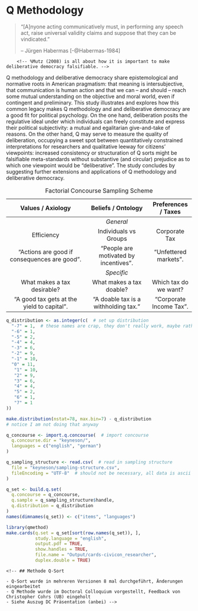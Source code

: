 # Q Methodology {#q}

<!-- TODO question here is: how do we measure deliberation? -->

<!-- remember, this is going to be exploratory -->
<!-- only part of it tightly hypothetico-deductive -->

<!-- TODO so you're putting the same arguments *into* the items which where the treatments to test whether the treatment wored; isn't that circular?!? Maybe refer back to the yoga study to argue that:
- no, it's not (because pragmatism?, because patterns?)
- well, so what, it's remedial, public Sociology kinda thing -->

> "[A]nyone acting communicatively must, in performing any speech act, raise universal validity claims and suppose that they can be vindicated."
>
> -- Jürgen Habermas [-@Habermas-1984]

<!-- %„Die Öffentlichkeit lässt sich am ehesten als ein Netzwerk für Kommunikation von Inhalten und Stellungnahmen, also von Meinungen beschreiben“ (Habermas 1992:
%436).
%„vermachtete Öffentlichkeit“, in der sich etwa finanzstarke Lobbygruppen wiederfinden würden).
this is very similar to concourse -->

		<!-- %Mutz (2008) is all about how it is important to make deliberative democracy falsifiable. -->

<!-- Thomson
    %Also:
    %``Some researchers have assumed that they can dispose of deliberative theory by showing that political discussion often does not produce the benefits that theorists are presumed to claim for it.
    %They extract from isolated passages in various theoretical writings a simplified statement about one or more benefits of deliberative democracy, compress it into a testable hypothesis, find or (more often) artificially create a site in which people talk about politics, and conclude that deliberation does not produce the benefits the theory promised and may even \ldots'' (tbc) -->

Q methodology and deliberative democracy share epistemological and normative roots in American pragmatism: that meaning is intersubjective, that communication is human action and that we can -- and should -- reach some mutual understanding on the objective and moral world, even if contingent and preliminary.
This study illustrates and explores how this common legacy makes Q methodology and and deliberative democracy are a good fit for political psychology.
On the one hand, deliberation posits the regulative ideal under which individuals can freely constitute and express their political subjectivity: a mutual and egalitarian give-and-take of reasons.
On the other hand, Q may serve to measure the quality of deliberation, occupying a sweet spot between quantitatively constrained interpretations for researchers and qualitative leeway for citizens' viewpoints: increased consistency or structuration of Q sorts might be falsifiable meta-standards without substantive (and circular) prejudice as to which one viewpoint would be "deliberative".
The study concludes by suggesting further extensions and applications of Q methodology and deliberative democracy.

Table: Factorial Concourse Sampling Scheme

| Values / Axiology | Beliefs / Ontology | Preferences / Taxes |
|:----------------------------------------------:|:-------------------------------------:|:-------------------------:|
|  | *General* |  |
| Efficiency | Individuals vs Groups | Corporate Tax |
| "Actions are good if consequences are good". | "People are motivated by incentives". | "Unfettered markets". |
|  | *Specific* |  |
| What makes a tax desirable? | What makes a tax doable? | Which tax do we want? |
| "A good tax gets at the yield to capital". | "A doable tax is a withholding tax." | "Corporate Income Tax". |


<!-- I don'T think I do the kind of prismatic etc. balanced block design as per \cite[30][]{Brown1980} because I don't have ex-ante theories of what the pattern of understandings will be; I just hypothesize that they will change and straighten up.
As a result, an ANOVA is probably not appropriate (ibid.)

Or maybe I can do this, kinda like \cite[35]{Brown1980} on (Robert?) Reich:

also compare 60 in \cite[35]{Brown1980} that might be it

somewhat oddly, thompson refers to beliefs as ``biases'', as though inbiased facts were a possibility even though operant subjectivity can, by definition not be, well, objective and in operant subjectivity on economic matters in particular, is unlikely to arrive at such uncontentious statements.

summary graph on page 69 is very important.

note in a later conclusion that this should be deveoped a) into a broader standard for deliberative effects and b) into a broader study concerning moral development, cognition and thinking about the economy.

Notice that a lot of the ecologically occuring statements on tax are empty, false or non-sensical and thus should \emph{not} be in the sample.

Shalom Shwartz wrote a q-diss!
	Schwartz, S. H. 1978. Reflections on a Q dissertation and its opposition. Operant
Subjectivity. 1: 78-84. -->

<!-- The respectful give and take of deliberative citizen participation is expected to change political views, though in which way, and how to measure it, is less clear.  -->
<!-- On the one hand, conventional survey research offers rigorous and advanced analytics, but is marred by deductive operationalizations and often falls short of a convincing measure of communicative rationality.  -->
<!-- Qualitative approaches, on the other hand, leave much to the researcher's discretion, and risk conflating a measure of deliberative quality with the researcher's substantive theory of justice or reason. -->

<!-- As a mixed method, Q methodology is better suited for the study of deliberative democracy. -->
<!-- It offers a holistic, and operantly defined, yet quantitatively rigorous view on political subjectivity. -->

<!-- Using data gathered before and after the 2014 CiviCon Citizen Conference on taxation, hosted by the author, I suggest several approaches to measure deliberative quality using Q methodology. -->
<!-- At the week-long conference, 16 diverse, self-selected citizens were tasked to design a tax system "from scratch", choosing among possible combinations of base schedule.  -->
<!-- They participated in learning phases, deliberated in moderated small group and plenary sessions, met with experts and held a concluding press conference. -->
<!-- Before and after the conference, citizens sorted 79 statements on taxation and economics according to their subjective viewpoint. -->

<!-- Besides, it’s not clear that we need random sampling, maybe we need theoretical saturation, that might make more sense for Q method. -->

<!-- Following traditional Q methodology, sorts were factor analyzed to extract ideal-typical viewpoints shared by participants.  -->
<!-- Before the conference, citizens expressed resentful, radical and moderate viewpoints, including some apparent inconsistencies between beliefs, values and preferences on taxation.  -->
<!-- After the conference, citizens shared decommodifying, pragmatic and critical viewpoints and displayed a simpler, lower-dimensional structuration of viewpoints. -->

<!-- Such results are meaningful and encouraging for the use of Q in deliberation, but fall short of testing a treatment effect, because before- and after-factor models are extracted and rotated separately. -->
<!-- To tease out the effects of deliberation, I therefore also apply a newly developed 2-dimensional Q analysis (Q-2D), based on three-mode Principal Components Analysis (nPCA) by Tucker and Kroonenberg. -->
<!-- On the one hand, results indicate that, after considerable computation and graphical transformation, the effects of deliberation can be meaningfully interpreted using Q2D.  -->
<!-- Participation in the Citizen Conference appears to increase substantive consistency of political viewpoints, seemingly meeting a demanding standard for deliberative democracy.  -->
<!-- On the other hand, a unified longitudinal factor model may also unreasonably restrict the change of subjectivity during deliberation.  -->
<!-- Analyzed separately, there is some evidence that before and after factor models are, in fact, incongruent. -->

<!-- Alternative analytical approaches to Q data in empirical deliberative democracy research are discussed. -->

<!-- # Habermas Ach Europa
so clearly, we want only a notion of a plausible *possibility* of rational solutions, we don't want to look just at rational solutions (first vs second order).
However, you can't just defer this to process; that would be insufficient, and turn full circle. A deliberation is good if it makes rational solutions plausible, and solutions are plausible if they result from good deliberation. Discuss the different operationalizations about this, including DQI.
So what we need, is some kind of standard that is not procedural, but also not substantive, but in-between, kinda like  Rawls. But we don't have that ideal position (but we might approximate it?)

The question now is: can Q-method, or intersubjective rationality and meta-consensus *be* this thing, and if so, why.

Q Methodology, maybe via its quantum theoretic reading (it's about viewpoints, and there exist no objective statements (like zero energy atom states) outside of it -- that's not soo far from discourse theory.
	on this see especially Wendy S. Rogers in operating subjectivity; she argues it is and/or can be used as a form of discourse analysis.

Somehow the stuff that happens during deliberation is actually quite close to some of the stuff that q methodologists rights and that stephenson assumed; it's in expressing and exchanging views vis-a-vis subjects. Both approaches negate that there's stuff "in the braiN" that just need be extracted. -->


<!-- One fitting conceptional framework might be: Habermas source of reasons from the lifeworld, devoid of power. 
This, fittingly, is also one formulation of the ideal scientist.

## goldstein keoane 1993

> "We do not seek to explain the sources of these ideas; we focus on their effects" (7)
Notice: my view isn't really about ideas as explaining anything; ideas *are+ the stuff. -->

<!-- ### On Reflectivism: (similar to constructivism, symbolic interactionism)

> "beliefs are a central element of all research because (...) analysis turns on how 'knowledgable practices constitute subjects'. Reflectivists 'share a cognitive, intersubjective conception of process in which identities and interests are endogenous to interaction, rather than a rationalist-behavioral one in which they are exogenous.'" (5)

> "This explains how preferences are formed and how identities are shaped"

**Bingo! This is the exact place of pluralism vs. deliberative fora on tax. This is the kind of process I'm looking at.**

> "Reflectivist students of the impact of ideas on policy often argue that interests cannot be conceptualized apart from ideas that constitute them, and that it is therefore futile to try to distinguish interests and ideas analytically, as we seek to do. Adopting such a view, however, would foreclose the possibility of evaluating the hypothesis that ideas are hooks against our argument that they often exert a major impact on policy." (26)

### Three Types of Beliefs

1. World Views
  > "conceptions of possibility" (8)
  > "the connections between world views and shifts in material power and interests are complex and need investigation" (8
2. Principled Beliefs
	right from from, just from unjust (9)
	> "mediate between world views and particular policy conclusions; they translate fundamental doctrines into guidance for contemporary human action." (9)
3. Causal Beliefs
	> "... about cause-effect relationships which derive authority from the shared consensus of recognized elites, whether they be village elders or scientists at elite institutions" (10)


### What is Q-Methodology?

>"Factor analysis (...) is concerned with a population of n individuals each of whom has been measured in m tests or other instruments.
>The (...) correlations for these m variables are subjected to (...) factor analysis.
>But this technique (...) can also be inverted.
>We may concern ourselves with a population of N different tests (or other items), each of which is measured or scaled relatively, by M individuals."
>-- Stephenson (1936a: 334)

- "factor analysis with the data table turned sideways"; persons are *variables* and traits/tests/statements/abilities are the *sample* or *population*.
- looks at 


### Why Q-Methodology?

- Works with *small* n (of people), but needs *large* n (of statements)
- Blaug 1997 107: is one of the few empirical methods available for the systematic study of intersubjectivity that "has been informed by discursive and domination-free notions of opinion formation"
- Watts & Stenner 2012: K157: "reveals the key viewpoints extant among a group of participants and allows those viewpoints to be understood holistically and to a high level of qualitative detail."
- Watts & Stenner 2012: K501: "allows us to interpret the emergent factors, and hence to understand the nature of shared viewpoints we have discovered to a very high level of qualitative detail"


### How Q-Methodology?

- People will receive sets of statements (40-90) that they rank order to fit under a normal distribution.
- The statements will be a *structured sample* (equivalent to "purposive sample"), drawn from my prior work.


### Analysis

1. Factor analysis (Q method) of individual q-sorts to investigate metaconsensus.
2. Correlations between factor loadings of individuals to investigate intersubjective rationality (small n problem)
3. Secondary factor analysis of factor array, with individual factors as "cases" and items as variables.
4. Correlations between factor loadings and other gathered data (SES, etc.) (small n problem)


1. Good deliberation is: Metaconsensus (or well-structured ordinal preferences)
2. Good deliberation is: Intersubjective Consensus (IC) or Intersubjective Rationality
   People who share the same *beliefs* and hold the same *values* express the same *preferences* and vice versa.

   1. As a result of deliberation, metaconsensus in *beliefs*, *values* and *preferences* will be higher. Factors will be fewer, and loadings higher.
   2. As a result of deliberation, intersubjective consensus will be higher. People who share the same beliefs about the economy, and hold the same allocative values will express the same tax preferences and vice versa.

This is *open* also to factors of fundamental disagreements about the role of rationality in democratic decisions (as compared to, say, power, practice).

   <!-- - explicates the *data*; in this case, Q-Sorts -->
   <!-- - *contextualizes* Q-methodology within existing literature, alternative formats, tradeoffs -->
   <!-- - *documents* q-sampling (of statements), condition of instruction etc. -->
   <!-- - *argues* how/why q-methodology is a fitting method for the (deliberative + tax) research question -->

<!-- add stuff from why q here -->

<!---
1. Knowledge Gain will be expressed in greater metaconsensus (and, equivalently), the lower preferences for "misunderstood" items.
2. "Tax misunderstandings" will appear as differences in factors and factor loadings before and after the deliberation.
3. Universal validity will be expressed in metaconsensus.
4. Attitude change *are not part of Q-methodology*.
5. Meta assessment (autonomy, competence and meaningful choice) *are not part of Q-methodology*.
6. Interaction effects (SES) *are not part of Q-methodology*.
7. Fundamental disagreements about the role of economics, or generally, rationality in policy choice (as opposed to, say, power, practice) will show up as factors -- if the Q sample of statements is good enough.
 -->


<!-- Onsampling Q statements from non-natural occurences, from some email from the list

> I agree with Lucy Parry on both counts:  (a) Q statements are not variables, but elements in a sample, drawn from the universe of subjective communicability; and (b) statements ought to be altered as little as possible from their original form.  In a doctoral dissertation from some years ago (Newman, 2005), statements about physician-assisted suicide and euthanasia were drawn from two academic articles that claimed comprehensiveness from Kant onward, but the language was in academese and so some words were replaced with equivalents that were more accessible to members of the general public who, along with experts, would be taking the Q sort—e.g., by converting “The patient’s values should form the basis for the regimen to treatment” to “The patient’s values should form the basis for medical treatment.”
> Mine is VERY similar to this design:


But to respond to Jonathan Bishop….  He says that "the selection of variables [by which he means statements] must be based on theory,” but the statements are in no way dependent upon the theory in the same way that scale items are dependent upon the concepts that they are assumed to represent.  In the above-mentioned study of doctor-assisted suicide, for instance, the authors who were summarizing the debate (Fins & Bacchetta, 1994, 1995) claimed that it boiled down to three principles, viz.:

PRINCIPLES
(a) deontology  (b) clinical pragmatism  (c) consequentialism

VALENCE
(d) pro  (e) con

All statements that they reported fit into one of these three categories, and to expand diversity in the Q sample, statements both for and against doctor-assisted suicide were included.  Eventually, n=6 statements from each of the (2)(3)=6 categories above were selected, for a Q sample of N=36.  The role of the above factorial design ends with the selection of statements, however, and the results are not analyzed via variance analysis, which preserves the categories; rather, by way of factor analysis, which preserves the subjectivity (Brown, 1999; Stephenson, 1993/1994).  In Q, it is rarely the case that there are hypotheses to test, in keeping with the hypothetico-deductive framework; more commonly, there are structures to be found and understood, in line with an abductory framework.e




Notice that maybe the condition of instruction really did change during my study or it should in future: people can give their viewpoint from their own view, or from a rawlsian or Sth especially if the conference proceeds and take it as real civic duty.
Consider for example that Paul stenner had people draw scenarios of an experience of jealousy to get people in the headspace.
Civicon might be something similar.

Problem is: is that then an artifact or a result?

Diss: a little bit of data is a very dangerous thing

> -->

<!-- It is perhaps unsurprising that intellectual humility, and a concomitant public discourse ethic are hard to operationalize, and harder to promote (as per Question 2 of the RFP). 
Intellectual humility realism would seem to defy direct measurement or overt promotion by definition: inner virtue cannot be incentivized, but is easily faked.
A plural understanding of intellectual humility appears more hospitable to empirical research and intervention, yet, when pressed into such service, each *single* concept – say, "openness to new ideas" – easily crumbles into a formalistic shell, somehow *less* than its share of the sum of all polithetic sibling concepts.
Aside from attractive, but counterfactual ideal speech situations [e.g. @Rawls-1971], communicative action is similarly slippery in the field.
Taking a *substantive* perspective, researchers and activists risk becoming judges of just *what* is the "better argument" deserving of a "forceless force" [@Habermas-1984].
Merely *procedural*, often *negative* operationalizations – say, absence of coercion, or number reasons provided – may be necessary or correlated, but they fall far short of the telos of human speech: reaching understanding.

It may be especially valuable to learn to imitate (and therefore understand) those principled commitments behind *ideological viewpoints*, on which reaching *metaconsensus* – agreeing what to disagree on – might be our best, humblest hope [@Niemeyer2007].
I use ideology here not as a pejorative, but simply as a shorthand for complexly interrelated sets of *ontological beliefs*, *axiological values* and *policy preferences* (ibid.).
In the domain of taxation and the economy, for example, ontological beliefs might concern the nature of human motivation (homo economicus, or homo reciprocans?), axiological values might prescribe a consequentialist or deontological ethic, and policy preferences might differ on the appropriate base (income or consumption?) for taxation (an expansive list is developed in my dissertation).
Because ideologically *a priori*, these viewpoints are all *non-falsifiable*, when pared down to their core convictions.
This is obvious for values and preferences, but also holds for beliefs, when man-made institutions are concerned, as is the case in policy and politics. 
Within uncertain biological limits, these institutions shape the very human nature which they were designed (or evolved?) to augment [e.g. @Dawkins1976].
For example, whether and how "humans react to incentives" may, to some degree, depend on the institutions under which said human grew up, including tax and other economic institutions, thus possibly turning "homo economicus" from falsifiable assertion to political choice.
This emancipatory claim – that we are, or could be, the masters of our own nature – is, of course, itself contested.
People disagree to what extend we can, or should, transcend our ancestral baggage by institutional intervention.
Disagreement on ontological beliefs, in other words, recurs to a second-level axiological question of whether, among other things, to *let evolve* or *design*, contesting the boundary between values and beliefs.

Thus teasing apart ideological viewpoints is not merely constructionist casuistry: it is, rather, an act of intellectual humility, while remaining deeply committed.
It is humble, because by stating the normative – not claiming the positive –  you embrace your fallibility and context, and speak in terms that reasonable people *can* disagree on.
It is civil, because by laboring to pare down another's viewpoint to such deeply-felt convictions, you honor – not merely tolerate – the other, you strive to see things *her* way, from the *ideological inside*.
It is principled – not relativistic –, because by *achieving such true disagreement*, you clarify your own viewpoint, but do so in terms comprehensible to those who disagree.

An ITT is a fitting paradigm to measure such metaconsensus, but much depends on the implementation details.
Existing, sparsely documented designs use open-ended communication prone to idiosyncrasies and inaccessible to quantitative rigor or [survey questions](http://econturingtest.com), which again turn on *operational* definitions of, say, a "libertarian" viewpoint, sure to be controversial.
Q methodological approaches provide a more organic, because in turn *operant* definition of subjectivity as pure behavior [@Brown1980].
In Q, participants rank-order statements on some spontaneously meaningful dimension, such as truthfulness (belief) or desirability (value).
Using items as *cases* and participants as *variables*, shared patterns are then extracted via principal principal analysis [@Stephenson1935].
Resulting rotated component scores can then be interpreted as ideal-typical rank orders of empirically *shared* viewpoints.
Crucially, Q method yields holistic *patterns* of item ranks, where, for example, the rank of one item can be interpreted *ipsatively* in light of the position significant other items.
Q methodology can also be productively expanded to cover belief, value and preference dimensions as well as categorical judgments.

Moreover, these 17 ordinary citizens refined their viewpoints, and clarified their disagreement after they participated in the week-long [CiviCon Citizen Conference on Taxation and the Economy](http://www.civicon.de) I hosted as part of my field research in Germany.
Participants also noted that the Q-sorting activity *itself* helped them to clarify their own, and opposing viewpoints.

The debate on taxation and the economy is marred by division like few others, and in dire need of intellectual humility.
As I show in my dissertation, underneath contradictory positive claims, and undergirding the rich scientific literature, lie contrasting viewpoints rooted in deep ontological and axiological commitments.
An ITT-Q can be developed and tested using this domain, but should be extensible to others.


![Illustration of a Paper-based Q-sorting Process](img/Qsorter.jpg) -->

<!-- q methodology is "zwischen den stuehlen", and for that reason alone seems appropriate for this research project (jk).
It's a gallisches dorf, and as happens to be, they are right about some things, they have real enemies, and they are misunderstood by most.
So the voices become more strained, more insular and isolated.
(A prominent Q methodologists recently characterized their annual meetings as a "freak show", ) "humane and mathematical" (Brown 1980: 263) -->

<!-- explain how the sorting proceeds from a zero state, distending from zero - this is where subjectivity becomes operant -->

<!-- incidentally, talk and thought as action (Bentley 1908 177 in BRown 1980 331), is oddly foreshadowing ideas of perfomativity -->

<!-- Notice in my prologue that the first research I did was WVS; exactly the kind of research that Q is opposed to, oddly.
Also, I know do tax, exactly the kind of research that I was previously opposed to. -->

<!-- In a word, q method is "subjective" but not "arbitrary" Brown 1980: 257 -->

<!-- Saturation sampling is mentioned citing Glaser and Strauss 1967: 61-62 in Brown 1980 -->

<!-- comment more broadly on the inadequacy of survey research on welfare states;
- both because WS is a non-issue,
- because items on WS are bs
- because survey research makes people passive, instrumental rationality, it's not about the context
- notice how more often than not, the data availability of surveys determines the research (including that there are no widespread surveys on preferences towards the economy) – so we really have to look into the politics of survey design, especially the BIG surveys, the wield great power. -->


<!-- Notices from video
- Concourse is similar to comm. practice (Habermas)
- Concourse is old concept from cicero, stephen brown video 1
- similaratiy: It's PRAGMATIC, about SOLVING PROBLEMS (loosely defined)
- Video 2: any single statement concourse be the launch pad for a new entire study, so you kind of start at an arbitrary stage
- random numbering is important to Steven Brown video 2 -->


<!-- > In placing emphasis on the centrality of self-reference, as outlined in more detail elsewhere (Brown and Taylor, 1972, 1973), we run the risk of being lumped with those phenomenologists and existentialists who tend to reify the self, denuding it of all meaning in an effort to save mankind from mathe- maticians. (Conversely, in suggesting the use of factor analysis, we run the opposite risk of being accused of having made the world unsafe for humanists.) It is therefore necessary to rescue the self and subjectivity from any meta- physical smoke screen behind which others may seek to conceal it.
Fundamentally, a person's subjectivity is merely his own point of view. It is neither a trait nor a variable, nor is it fruitful to regard it as a tributary emanating from some subterranean `stream of consciousness." It is pure behavior of the kind we encounter during the normal course of the day, as when a person prefaces his remarks with "As far as I'm concerned ... ," or "In my opinion
... ," or whatnot.
- brown 46

brown 48 speaks in fn of converse non attitudes


broadl q vs r
> In R, columns are singled centered around the postulate of individual differences for objectively scorable traits; the elements of the sample (persons) do not interact. In Q, rows are single centered around the assumption of intraindividual differences in significance; the elements of the sample (statements) interact in the course of Q sorting. In R, traits are variables; in Q, persons are variables. Owing primarily to the subjectivity involved in Q technique, the results from Q method cannot be reduced to those obtained in R, each being subsumed by a different data set. Claims to the contrary notwithstanding (e.g., Burt, 1972), Q and R are not merely reciprocal ways of examining the same matrix of data.
> brown 55


Q method, is not, in fact a non-positivist research project per se.
Stephenson, in the foreword to Brown 1980 boasts:

> modern science has prospered by eliminating whims and arbitrary subjectivities from its fact-finding missions into the world "outside."
> Q methodology follows the same prescriptions for what we consider "inside" us, matters of mind, consciousness, wishes and emotions, and it does so in terms of theories, universals, and laws, precisely as for modern physics.
> Stephenson in Brown (x)


In way, Q method *does* venture to test the claim of radical constructivism, that we each live in our own world, incomprehensible to others (cite Verena's story on the guy who can't read or write), it does so by exposing us to the combinatorial explosion of the Q sort and if, from that combinatorical explosion, some common factors emerge, the simplest explanation would in fact be, that people *do*, after all, understand language in some broadly congruent ways.

The difference between Q methodology and survey research can hardly be overstated.
As Brown contrasts, the R methodological or survey research view of "subjectivity"  has been to define these *operationally* --- not *operantly* --- that is, they become measurable only by the researchers hypothesizing:

> Procedurally, components x, Y, and z are declared to be properties of trait A (say, anomy); statements X, Y, and Z are constructed and subjected to tests of reliability and validity; and the scale is administered to respondents.
> - Brown

One may argue, that all empirical science proceeds like that, with say, an operational (even arbitrary) definition of what a meter unit of length is. -->

<!-- really look at the separation of operational from operant, see brown 1980 page 3; on this page is precisely the kind of constraint and deductive hypothesizing that I cannot afford; because that would not be deliberative, and I don't have that kind of hypotheses anyway. -->


<!-- Notice a bit problem: Q methodology does, in fact, enforce VnM consistency, hence in future, we might not want to use it for preferences, just beliefs and values.

Instead of sorting on two dimensions, it might be easier to just sort them twice --- and record the result, should have the same form -7 +7. Or is there a problem?

> "There never was a single matrix of scores to which *both* R and Q apply."
> --- Stephenson 1953: 15 as cited in Brown

Half of this is because the data need to be in the same measuring unit, and even standardizing masks the important mean differences (!) that is key.
On the other hand, data gathered from q data is bad for R analyses because the scores are, by definition, *not* independent.

Q method makes visible (as per Brown 21) not just how much people agree or disagree with a given item, but how important they find that item vis-a-vis other items.
That seems to be naturally the case in deciding values and beliefs on the economy, where not only the valence, but their relative importance matter a great deal, especially values vs beliefs.
) -->

<!-- Great part on Brown 28 on how misleading, logicocategorical R survey research can be; says more about the hypothesizing researcher, than the subject area.
Same may be the case in taxation, especially when you get to the meta items that problematize the relative legitimacy of explanations, something that - with disdain - Caplan called "preferences over beliefs", but that someone else might call "emancipation" -->

<!-- > "Operational definitions begin with concepts in search of behavior; operant definitions begin with behavior in search of concepts.
> The difference in temporal sequence is of the utmost importance to a behavioral science."
> Brown 28

Notice that this (the above) isn't just about deductive vs inductive; it's about the ontology and epistemology of concepts; what are they, and how could they be seen?
Explain the "behaviorism" in here. -->


<!-- Great quote on what happens during Q:

> Given that the sample of statements is structured (table 6), each Q sort can in itself be considered as a miniexperiment, the structure being a kind of thought maze through which the subject's attitude wanders, attaching itself to this idea, rejecting that one, ignoring others.
> Each Qsort is therefore subject to analysis of variance, which for this subject (81) is shown in table 7 along with the analysis of the Q sorts of two other subjects (87 and 812).
> brown 31


## Q Distribution

Notice that the difference between the two is because I need an uneven number of columns --- this may not matter much, except there being a significance to the 0, as per Brown:
> "all meaning distends from the middle" (brown 22)

The forced distribution was defined as follows: -->

```r
q_distribution <- as.integer(c(  # set up distribution
  "-7" = 1,  # these names are crap, they don't really work, maybe rather make this a matrix if you really want names
  "-6" = 1,
  "-5" = 2,
  "-4" = 4,
  "-3" = 6,
  "-2" = 9,
  "-1" = 10,
  "0" = 11,
   "1" = 10,
   "2" = 9,
   "3" = 6,
   "4" = 4,
   "5" = 2,
   "6" = 1,
   "7" = 1
))
```

<!-- Brown talks about platykurvic etc. on 1980 200

This differs a little bit from what a standard normal distribution would be for the given parameters, of `r sum(q_distribution)` items and a maximum value of `7`. -->

```r
make.distribution(nstat=78, max.bin=7) - q_distribution
# notice I am not doing that anyway
```

<!-- TODO MH: make visualization of bins -->


<!-- ## Q Concourse

Brown says it clearly: 28: it's easier to draw a definitive universe of people from which to sample, because there are registers, and they are also discrete.
Statements are not discrete, and there are possible infinities.
Loevinger is scited in brown on how it is impossible to delineate. -->
<!-- TODO MCH: refer to what matthias wrote about language and the possibility to express infinite things with finite elements, chomsky or something -->

<!-- > "more art than science"
> -brown 186


on synthesized statements via Q listserv from Steven Brown:
> In a doctoral dissertation from some years ago (Newman, 2005), statements about physician-assisted suicide and euthanasia were drawn from two academic articles that claimed comprehensiveness from Kant onward, but the language was in academese and so some words were replaced with equivalents that were more accessible to members of the general public who, along with experts, would be taking the Q sort—e.g., by converting “The patient’s values should form the basis for the regimen to treatment” to “The patient’s values should form the basis for medical treatment.”,

from the same email, clarifies quite well why I'm not getting out the same vars as I plugged in:
> But to respond to Jonathan Bishop….  He says that "the selection of variables [by which he means statements] must be based on theory,” but the statements are in no way dependent upon the theory in the same way that scale items are dependent upon the concepts that they are assumed to represent.  In the above-mentioned study of doctor-assisted suicide, for instance, the authors who were summarizing the debate (Fins & Bacchetta, 1994, 1995) claimed that it boiled down to three principles, viz.:
>
> PRINCIPLES
> (a) deontology  (b) clinical pragmatism  (c) consequentialism
>
> VALENCE
> (d) pro  (e) con
>
> All statements that they reported fit into one of these three categories, and to expand diversity in the Q sample, statements both for and against doctor-assisted suicide were included.  Eventually, n=6 statements from each of the (2)(3)=6 categories above were selected, for a Q sample of N=36.  The role of the above factorial design ends with the selection of statements, however, and the results are not analyzed via variance analysis, which preserves the categories; rather, by way of factor analysis, which preserves the subjectivity (Brown, 1999; Stephenson, 1993/1994).  In Q, it is rarely the case that there are hypotheses to test, in keeping with the hypothetico-deductive framework; more commonly, there are structures to be found and understood, in line with an abductory framework.
 -->

```r
q_concourse <- import.q.concourse(  # import concourse
  q.concourse.dir = "keyneson/",
  languages = c("english", "german")
)
```

<!-- Heady ideas seem to have some history in Q, as for example the items on Brown 36


## Q Sampling

more on the factorial design, sources for sampling structured in brown 188

> "Structuring ensures balance, however, and so is recommended where practicable."
> --- Brown 38

My point exactly --- you just can't do it otherwise, if you where to randomly draw statements, very few deliberative state
ents would show up; it would be an echo chamber, greatly influenced by the *distribution* of viewpoints, a concern anathema to q methodology.
We don't care how many there are of some viewpoint.
This would also be counter to the deliberative sentiment; an argument has strength not because of its popularity, but because of inherent qualities.

Also, Brown (38) suggests that as a practical matter, most people won't be able to tell the difference between a structured and random sample of statements, which, I guess is good news.
He does not, however, provide evidence for that - and it's not obvious how that should be tested. (bit it might --- gh issue)

> "As should be evident, however, theoretical structure in no way obtrudes on a person's rendering of his viewpoint, any more than the theory of relativity influences the speed of light.
>  The factorial structure is not necessarily a hypothesis for testing, although it can be used as such; it merely provides a possible, as opposed to necessary, explanation of the resulting factors
>  --- Brown 39

now that might be a bit of an overstaement; surely garbage in will dictate garbage out, and a hypothetical, baad sample may greatly constrain the expression of soem viewpoint.
but admittedly, the factorials need not be expressed in factors, though overly "factorial" item formulations will make it hard to see what else might be at play in people's viewpoints.

Still, *this* is where the sausage is made in Q.
It's the dirty secret, and not a lot of people talk about it.
Factor extraction, by contrast, is out in the open, and may be subjected to alternative, but conceivable standards.

We need a carpet; it's just a way of looking at it, just a model, and it shouldn't be overstated --- especially because the dimensions (2?) and the geography of the room to be tiled are, by definitio
, unknown.
A q sample (and concourse) will always be more of *regulative* ideal --- hence the github account.

What we have here is a *factorial* design of statements (not of people!) -->

```r
q_sampling_structure <- read.csv(  # read in sampling structure
  file = "keyneson/sampling-structure.csv",
  fileEncoding = "UTF-8"  # should not be necessary, all data is ascii
)
```

<!-- generally nice quote: q methodology lets "subjects (sic!) speak for himself (Sic)" brown 45

This sampling structure is, in fact, very similar to what Brown does on page 30 --- except that the other axis is, arguably, farther away from the resultant factors than in brown#s case.
My are not actually that theory driven; they are history-of-ideas driven ("marxism", "liberalism") --- they need not imply that actual people had these ideologies today, but merely that these might be some co
sistent and widely divergent ways of thinking about taxation.
These are heuristics, not more.
This works only so-so- in my case, and it's more of a guideline than an actual balanced-block sample.
Maybe, just maybe, that's ok, as Brown ()

> "In our rush to construct and test models, however, we are apt to forget a basic principle, namely, that all models ought not be obtrusive.
> ..."
> --- Brown 30

Brown says the good thing is that through q, even from a limited number of statements, people can still give us there viewpoint.
This is, in fact, another example of the elements of language.
Garbage-in-garbage out, unfortunately still holds, if with qualifications. -->


```r
q_set <- build.q.set(
  q.concourse = q_concourse,
  q.sample = q_sampling_structure$handle,
  q.distribution = q_distribution
)
names(dimnames(q_set)) <- c("items", "languages")
```

```r
library(qmethod)
make.cards(q.set = q_set[sort(row.names(q_set)), ], 
           study.language = "english", 
           output.pdf = TRUE, 
           show.handles = TRUE,
           file.name = "Output/cards-civicon_researcher",
           duplex.double = TRUE)
```


<!-- This is from lorenz project prop:
> Moreover, depolarization happens only on factual and much less on value-laden issues (Vinokur and Burnstein 1978).

Deliberation is not something you can be sure of that it happened; it is a regulative ideal – so that causes quite a lot of problems for studying it, especially if you're interested in its RESULTS or effects; it almost becomes circular.

5The experimental literature on deliberation is rapidly expanding. To a large extent, however, it is descriptive (see, for an overview, Karpowitz and Mendelberg 2011). -->


<!-- notice that actually, weighting and flagging are again, latent variable models thinking
Maybe the effectiveness on consistency and other q sort stuff depends on the complexity or modernity of the issue? Plausible say abortion prostitution or assisted suicide might not change as much in values beliefs preferences because they are so much less complex
 -->

<!-- ## Lego Analogy -->

<!-- the lego analogy also works for the information that this is about; relative, and operative --- though it is easy to overstate, because the kind of object your can build may in fact be more restricted than it is the case in legos.
though with only simple bricks (say, no transparent elements, no surface, no angled bricks for roofs, you end up with pretty brutalist architecture) -->

<!-- Brown 1980: 13 on the trick for transposed matrix; it's gotta be the same units.
Look at Brown 1980: 14 for the body parts analogy; putting it back together in R requires researchers' subjectivity. -->

<!-- garbage in garbage out is in Brown 1980 262 -->

<!-- #Niemeyer2007

487: "there is considerable uncertainty regarding the appropriate nature of desired deliberative outcomes".

500: Meta-consensus, "or agreement about the nature of the issue at hand, not necessarily on the actual outcome"

500: inter-subjective rationality, "when individuals who agree on preferences also concur on the relevant reasons, and vice versa for disagreement"
507: "any pair of deliberators with similar subjective positions -- in that they agree on values and beliefs -- ought also to agree on preferences"

501:
1. Choices (preferences regarding course of action) area *function* of
2. beliefs
3. desires (values)

- (502f) Consensus
    + Normative consensus (on values)
    + Epistemic consensus (on beliefs; actions and cause and effects)
    + Preference consensus (what should be done)
- (504f) Meta-Consensus
    + Normative meta-consensus ("shared recognition of the legitimacy of a set of values, but no agreement")
    + Epistemic meta-consensus ("agreement on the credibility of beliefs and their relevance to the question under deliberation")
    + Preference meta-consensus ("the character of choices across options" or structure of choices, ideally along a single issue dimension) -->


    <!-- ## Methode Q-Sort

    - Q-Sort wurde in mehreren Versionen 8 mal durchgeführt, Änderungen eingearbeitet
    - Q Methode wurde im Doctoral Colloquium vorgestellt, Feedback von Christopher Cohrs (UB) eingeholt
    - Siehe Auszug DC Präsentation (anbei) -->


<!-- notice that as per Brown around 75, q methodology might also be used as a tool for deliberators to figure out exactly what kinds of policies they might agree upon!

Item ``taxation is the price we pay for a civilized society'' (o.W. holmes)


Main Effects		Levels
Consciousness 		a) Con I  	b) con II 	c) con III
Values  			d) personal 	e)lega-political 	f) socio-economic

Q-methodology and habermas! Must look into this!

___
McKeown

notice that factor loadings are actually *not* conventionally very important in Q; mostly factor scores. That'd be different for me; I'd wager the most general hypothesis that factor loadings would improve.

run interviews to gather the q concourse?

discuss the whole adapted vs. naturalistic controversy: in some instances, naturalistic items might work; but not for tax, because here some things are just *never* discussed, that's the very idea of this research.
(it is, in fact, questionable, whether the same problem might not also plague other research, as on love. Non-existent counterfactuals are always important – say, on love. You always have to be careful with hegomony in the language. Of course, the balanced-block design takes care of this already)
In my research, I'll make sure that items are readily comprehensible in lifeworld-terms, which, luckily *is* very possible for taxation, because it is about the oikos.
Of course, non-naturalistic, ``adapted'' items bring back the issue of external observation ,or rather, of things that the researcher has put in here. This problem cannot be entirely negated, but q methodology reduces it significantly.
For once, people can still sort items they do not understand or find odd in the middle, near 0, what Stephenson described as the quantum origin of the scale, with 0 information.
But also, no matter which other items were added to the q-sort, or on which other p-sample it would be replicated, the results of this q-sort would still be valid, because it's about operant behavior.

got to look at the dryzek political discourse q thing from 1993

apparently positive or negative can also be a line in the balanced block approach, as in \citep[23]{McKeown2013}

should I describe severeal conditions of instruction, like: what the actual tax system is like, what it should be like? (Maybe not, because that would be true/false)

In q and p sort, the criterion is saturation.

make people sort items on equity and effifiency? That might make some sense (even though my point is that both expand, which really won't work here.)

---

Niemeyer Diss
- check strong democracy barber

Look at dryzek and list 2001 on metaconsensus.

maybe in opposition to niemeyer, I think you can impose one normative theory – rawls, because it's meta.
just like intersubjective rationality.

Dryzek 1990 discourse theory – this seems important, it is what niemeyer is drawing on!

Intersubective rationality -- that people want the same preferences, because of the same values and beliefs –-- is kind of a strong assumption, because we don't strictly speaking know that such a consistency exists (except and in so far as it merely follows from vNM). But we can accept this as a regulative ideal; something to be strived for, not achieved. And if we never get any further to it, or can't, with that would wither the plausibility of deliberative democracy as an utopia, which, after all, depends on this.
Look into vNM to say that we have collective preferences might imply that we also have this kind of consistency.

get pelletier 1999 as example on q in deliberation

get dryzek 1993

discuss deliberative failure as in niemeyer diss6 69f

i should have some kind of stratified sample, too -- family, entrpreneur, worker etc. -->

<!-- my tax items will, obviously, still be real and part of concourse – they are just on the very periphery, which is exactly what I am looking at here.

niemeyer diss 158 compares q methodology to making a species survey of a small area in ecology; that's a good analogy why small numbers work. Also refer here to the brown example of calculating the species factor between arm, leg etc length.

remind people when they do the q-sort that they are not at all being tested; not the correctness, nor the consistency of their ranks (between the two points in time) is tested.

need to argue carefully why the actual policies (taxes) should be q-items, too
1) because they're difficult to understand, as opposed to the bloomfield options
2) because q measures what we'd need to know about them anyway.
3) they are many-dimensional, and their vary dimensionality (much like the other q-items) is of interest. They can't be graded on a n access to non-access dimension as bloomfield (214)

check again dryzek and list 2001 for preference structuration

---

\cite{Dryzek1993} is very important, completely a fan.

The most radical meta-standard that could be formulated would indeed be pure q methodology, with a focus on the loadings and numbers of factors, maybe the three-step of dryzek and niemeyer. That's a tall order, and I'm not sure it works, but that would be the ideal.

Maybe it is not an accident that Dryzek stressed so much the reconstructive merit of q (for democratic theory) and went on to be a formative voice for deliberative democracy.

\cite[52]{Dryzek1993} write: ``Toput it another way, our units of analysis, when it comes to gener- alization, are not individuals but discourses. And we soon get to a point where adding individuals to a study does not yield any new informationunless the extra individuals are truly different-another reason for stressing diversity in subject selection.''
In other words, q methodology works with small n, because it is concerned with the dimensionality, or structure of subjectivities, not the prevalence. Notably, q methodology is downward compatible; if you have a lot of people do it, you can become ever more confident in the relative factor *loadings* (which is what you'd be interested, then). Notably, this is not the case the other way around; if you administater an r survey with *lots* of items, it's still not same as q, because it lacks the same unit.

\cite{Niemeyer2013} is also about a local issue, and even shorter (the birdge thing)

also note that focusing only on the overall q loadings would be sort of against the theory; and conflict with judgemental rotation. Still that would be the general effect of which this might be a special case, if the list/dryzek piece has it right.

also notice that

---
notice that \cite{Brown-2006} does something quite dissimilar; the locals are right, always. I can't do that for tax.
But I should also point out that my research interest is quite circumspect.

--

notice that q methodology does sit a little uneasily with critical theory, including habermas, because it (initially) seems to permit *no* false consciousnesses.
This, of course, is because of the items in the q sort are not supposed to be factual questions, but one of preference (ideology being facts wrapped up in norms.) (uh-uh, this is bullshit)

my selections of q sorts is essentially statements that follow habermas' rules for communicative rationality; it would be non-sensical to ask the for the subejctivity of powered speech.
This might at first seem interesting (and in line with my research), but it violates the central tenet of q methodology, namely to take operant subjectivity serious and place it front and center.
the participant, in other words, is always right.
Also, ``testing'' for powered speech, would be hypothesis testing – which is not supposed to happen with q; I would, in effect, be interested in the movement of individual items.
Instead, I am looking at the dimensions.
Also, if there is such a thing as communicative rationality, it should reveal itself in neatly aligned factors, if not before, than after deliberation.
The same logic still holds; If, as predicted, the factor space clears up, something must have prevented it from clearing in the first place. That something is powered speech.

---

\cite{dryzek2005handle} This seems important, right down my alley for why I need q.

describes why in-depth, etc. are all bad; also how I would become a deliberator in an in-depth interview.

--
\cite{Durning1999} cite this guy; that's a pretty damning review at the beginning of positivism.

--
\cite{hutchinson2012} on complexity, or a post-positivist use and advocacy of q; that's not really what I'm doing, I think. Or maybe it is.

--
\cite{Niemeyer-2011-bookchap}

notice that I am doing something new; there are no q sorts on the economy, or on such highly structured/complex material, or with this research interest.
So I have to develop them myself, from the literature. That's hard.

Should I ask directly for metaconsensus? (no that would be hypothesis testing!) Instead, metaconsensus should emerge as factors.

Notice that single-peaked preference orderings (as in 19 in the above) are a special case that may or may not be observed here; it is difficult to find in terms of taxation, which is multi-dimensional (at least equity and efficiency).

My beef is not with a meta-substanstive standard, that is ok – and there *might* be such a thing as a universally acceptable, rational decision; but it's wrong to assume that in the first place. If might be a regulative ideal, and so should the test be designed. It's something that can be approached, or maybe not, or maybe not in our lifetime. (because what young et al are really worried about is power that persists, and clearly, that might still be the case, and that might be a good argument for deliberation to the extreme in our time (see archong fung on this))

Note how q fits well with my earlier admonition of piercean pragmaticism.

Also note how the standard to which items are held, is again, fittingly, a regulative ideal ``something that people can reasonably disagree with'' – and I might fail that standard.
Importantly, I can still test that.
Also note:
- q items can be double-barrelled etc.
- q items should not be true/false
- q items should not be phrased as hypothesis-testing
- q items should allow deliberators to say anything that could be said (cover the floor with carpet tiles)
- q items should be in terms of the lifeworld
- q items should not ``cheat'' or ``test'' the sorter.

Think again, hard, on why I can't have (too much) stuff from the newspaper in here.

Q methodology also lends itself because, except for the apriori theorized work by McCaffery et al, there isn't an awful lot of theory that would tell us exactly how people ``mis''construe tax.

Factors from q are ideal types of people who score things similarly, the factor SCORE is than the rating a person epitomizing this factor (not part of the sample) would give to that factor.
Factor loadings

Explain again factor loadings vs factor scores

Factor loadings are how much the variance of any particular person is explained by the factor.

Remember that the movement of *individual* items is not meaningful (that goes back to R methodology)

Argue why/if actual taxes should be part of the q sort, too.

Honestly, there is also the point of small n, which is great.

Q methodology (or rather niemeyer/dryzek) should also isolate, to some extent, the charge that I might simply talk people *into* any one tax.

make clear; ideally, this methodology is an *iterative* one, because there might be reasons or voices that the q-sort does not include, but that should be included in future.
So I will document whatever flows out of this, revise the q-sort afterwards.

Also make really clear at the outset that the q-sort is not that all-important; there are gradations.

Also notice that I have tested and expanded on this q-set initially with some items from quite extensive pre-tests, literature research, as well as online.

How are Intersubjective rationality and metaconsensus explicated in Q results?
Figure this out.

Explicate where this research is pushing the boundary:
1) highly policized but structured issue
2) radical opening of tax
3) new application of q method to the subjectivity on complex stuff (cite the article)
4) extension, application of metaconsensus and intersubjective rat. to a complex, technical issue with multidimensional preferences (schedule and base)

Somehow discuss franzis issue about between and within group variance!

Niemeyer 2014 shows exactly this; how it works as a regulative ideal, how there might be differences in how different formats achieve or fail by this goal.

Notice that there might be nothing wrong per se with universal, rational consensus.
After all, what are we do to, but rely on reasons; and reasons always imply (as Habermas wrote) sort of as their telos universal consensus, they are proto-forms of such universal consensus.
It should also be clear that any argument will at the end rest on this and there's no easy formal way around this; I can't math myself out of this.
Science, for example, should work on the basis of reasons alone, and we have a sense that this works, more or less (if only we could get rid of some of the power).
Still I should notive that intersubjective rationality (IR) and metaconsensus (MC) are kind of railings on which to hold; they help constrain interpretation and abstract away some of the problems, but not all.

Notice that absent such a meta-standard, and (the probable) absence of universal consensus (except where required by the format as in consensus conferences) we won't know which consensus is the rational one, if there are several competing ones, again falling back on a substantive struggle.
That's bad.
Also notice that as Niemeyer rights, with universal consensus (which can be measured) it's hard to tell whether the consensus is actually rational, consensus (or dissens), or any chance in preferences migh happen for a number of reasons, including may worrisome non-deliberative ones such as groupthink, polarization, mere exposure/priming or social influecne/desirability.

let people pick pseudonyms.

I am not sure I can even respond to the difference criticism of democracy; I disagree with that.
Point to the article on that, on policy sciences.

cite the pornography example: this is a very good example, and I should cite this to illustrate why it is so important to point out, and explain, missing counterfactuals such as the PCT (much like porn for women, by women).
Same for the q-sort.

make a 2-2 table to explain the choice of data gathering format; one is predefined hypothetico-deductive, the other is unconstrained, qualitative.
And then there is a third ... Q

---

\cite{Ockwell2008}

look at the \cite{Dryzek1993} matrix, maybe this works better than merely beliefs, preferences, values?

---

\cite{Pelletier1999} might be the first guy to actually use q to measure deliberative results.

\cite{price1968} uses q methodology concernign the financial behavior of families, but unfortuantely is quiet on the actual items.

---

I should notice some peculiarities about q, including (but can't do an all-on theory of inquiry, for that, see Brown and Stephenson)
- operant subjectivity
- concourse
praise the opportunity and oppeness and respect for participants this method brings; without being unconstrained.



look again at the bal


--- -->

<!-- %My q sort is NOT about the details of taxation, or their empirical questions, not about housing or pendlerpauschale or some such thing

%go for horizontal vs. vertical equity
%go for head tax! this is the most efficient tax!

%via Keep:
	%maybe do pairwise comparisons and rotate that (comparability?)
	%make sure that items are intelligent (not ressentiments), easy to understand and sort of present the best way you could phrase something
	%there's actually a beauty to this, even though so much of the original critical impetus has been lost (or has it)? people deliberating and exchaing some of these reasons IS the last end. And yes, there's probably still an inequality story, but this needed to be shown first.

%notice Fischergleichnis to explain value theory of labor! this might just work!

% notice that my values, beliefs are not the same that fishkin talks about!
	%and still, as fishkin (and someone else writes) knowledge gain is by no means unimportant; it's just that fishkin's criteria are necessary conditions, but probably not sufficient for good deliberation. Meta-consensus might be sufficient conditions; they are what Habermas suggested there *might* be.
--

idea:
Look into ontology
- individualism
- groups/classes
- relations etc
(CIT!)
value theory of labor -->
